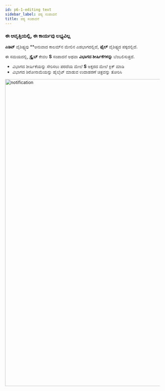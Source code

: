 ```yaml
---
id: p6-1-editing text
sidebar_label: ಪಠ್ಯ ಸಂಪಾದನೆ
title: ಪಠ್ಯ ಸಂಪಾದನೆ
---
```

<h3> ಈ ಆವೃತ್ತಿಯಲ್ಲಿ, ಈ ಕಾರ್ಯವು ಲಭ್ಯವಿಲ್ಲ </h3>

**ಎಡಿಟ್** ವೈಶಿಷ್ಟ್ಯವು **ಅನುವಾದ ಕಾಲಮ್‌ನ ಮೇಲಿನ ಎಡಭಾಗದಲ್ಲಿದೆ, **ಫೈಲ್** ವೈಶಿಷ್ಟ್ಯದ ಪಕ್ಕದಲ್ಲಿದೆ.

ಈ ಸಮಯದಲ್ಲಿ, **ಸ್ಕ್ರೈಬ್** ಕೇವಲ **S** ಸಂಪಾದನೆ ಅಥವಾ **ವಿಭಾಗದ ಶೀರ್ಷಿಕೆಗಳನ್ನು** ಬೆಂಬಲಿಸುತ್ತದೆ.

- ವಿಭಾಗದ ಶೀರ್ಷಿಕೆಯನ್ನು ಸೇರಿಸಲು ಪರದೆಯ ಮೇಲೆ **S** ಅಕ್ಷರದ ಮೇಲೆ ಕ್ಲಿಕ್ ಮಾಡಿ
- ವಿಭಾಗದ ಶಿರೋನಾಮೆಯನ್ನು ಹೈಲೈಟ್ ಮಾಡುವ ಉದಾಹರಣೆ ಚಿತ್ರವನ್ನು ತೋರಿಸಿ

<img src="/0.5.3/en_edit.png"  width="1000px" alt="notification"/>